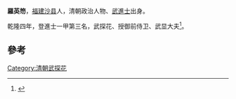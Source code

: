 '''羅英笏'''，[[福建|福建]][[沙县|沙县]]人，清朝政治人物、[[武進士|武進士]]出身。

乾隆四年，登進士一甲第三名，武探花、授御前侍卫、武显大夫<ref>{{cite news|title=福建三明市志-第一节　历代进士(已知)名表|author=福建省地方志编纂委员会|url=http://www.fjsq.gov.cn/showtext.asp?ToBook=3147&index=3580|accessdate=2013-08-31|newspaper=福建省地方志编纂委员会|archive-url=https://web.archive.org/web/20131002173013/http://www.fjsq.gov.cn/showtext.asp?ToBook=3147&index=3580|archive-date=2013-10-02|dead-url=yes}}</ref>。

==參考==
{{reflist}}
{{清朝人物小作品}}
{{乾隆四年己未科武殿試金榜}}
[[Category:清朝武探花|Category:清朝武探花]]